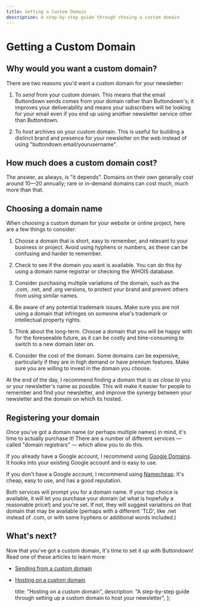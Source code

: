 ```yaml
---
title: Getting a Custom Domain
description: A step-by-step guide through chosing a custom domain
---
```



# Getting a Custom Domain

## Why would you want a custom domain?

There are two reasons you'd want a custom domain for your newsletter:

1. To _send_ from your custom domain. This means that the email Buttondown sends comes from your domain rather than Buttondown's; it improves your deliverability and means your subscribers will be looking for your email even if you end up using another newsletter service other than Buttondown.

2. To _host_ archives on your custom domain. This is useful for building a distinct brand and presence for your newsletter on the web instead of using "buttondown.email/yourusername".

## How much does a custom domain cost?

The answer, as always, is "it depends". Domains on their own generally cost around $10—$20 annually; rare or in-demand domains can cost much, much more than that.

## Choosing a domain name

When choosing a custom domain for your website or online project, here are a few things to consider:

1. Choose a domain that is short, easy to remember, and relevant to your business or project. Avoid using hyphens or numbers, as these can be confusing and harder to remember.

2. Check to see if the domain you want is available. You can do this by using a domain name registrar or checking the WHOIS database.

3. Consider purchasing multiple variations of the domain, such as the .com, .net, and .org versions, to protect your brand and prevent others from using similar names.

4. Be aware of any potential trademark issues. Make sure you are not using a domain that infringes on someone else's trademark or intellectual property rights.

5. Think about the long-term. Choose a domain that you will be happy with for the foreseeable future, as it can be costly and time-consuming to switch to a new domain later on.

6. Consider the cost of the domain. Some domains can be expensive, particularly if they are in high demand or have premium features. Make sure you are willing to invest in the domain you choose.

At the end of the day, I recommend finding a domain that is _as close to_ you or your newsletter's name as possible. This will make it easier for people to remember and find your newsletter, and improve the synergy between your newsletter and the domain on which its hosted.

## Registering your domain

Once you've got a domain name (or perhaps multiple names) in mind, it's time to actually purchase it! There are a number of different services — called "domain registrars" — which allow you to do this.

If you already have a Google account, I recommend using [Google Domains](https://domains.google.com/). It hooks into your existing Google account and is easy to use.

If you don't have a Google account, I recommend using [Namecheap](https://www.namecheap.com/). It's cheap, easy to use, and has a good reputation.

Both services will prompt you for a domain name. If your top choice is available, it will let you purchase your domain (at what is hopefully a reasonable price!) and you're set. If not, they will suggest variations on that domain that may be available (perhaps with a different 'TLD', like .net instead of .com, or with some hyphens or additional words included.)

## What's next?

Now that you've got a custom domain, it's time to set it up with Buttondown! Read one of these articles to learn more:

- [Sending from a custom domain](/getting-started/sending-from-a-custom-domain)
- [Hosting on a custom domain](/getting-started/hosting-on-a-custom-domain)

  title: "Hosting on a custom domain",
  description:
    "A step-by-step guide through setting up a custom domain to host your newsletter",
};
